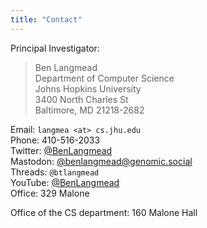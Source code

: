 ```yaml
---
title: "Contact"
---
```


Principal Investigator:

>Ben Langmead \
>Department of Computer Science \
>Johns Hopkins University \
>3400 North Charles St \
>Baltimore, MD 21218-2682

Email: `langmea <at> cs.jhu.edu` \
Phone: 410-516-2033 \
Twitter: [@BenLangmead](https://twitter.com/BenLangmead) \
Mastodon: [@benlangmead@genomic.social](https://genomic.social/@benlangmead) \
Threads: `@btlangmead` \
YouTube: [@BenLangmead](https://www.youtube.com/BenLangmead) \
Office: 329 Malone

Office of the CS department: 160 Malone Hall
